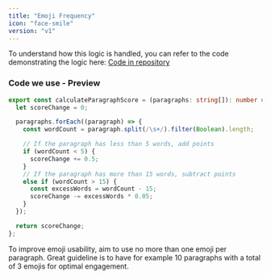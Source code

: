 ```yaml
---
title: "Emoji Frequency"
icon: "face-smile"
version: "v1"
---
```


To understand how this logic is handled, you can refer to the code demonstrating the logic here: [Code in repository](https://github.com/perisicnikola37/dev-to-rater/blob/v2.x/analyzer/src/core/calculateParagraphLengthScore.ts)

### Code we use - Preview

```typescript typescript
export const calculateParagraphScore = (paragraphs: string[]): number => {
  let scoreChange = 0;

  paragraphs.forEach((paragraph) => {
    const wordCount = paragraph.split(/\s+/).filter(Boolean).length;

    // If the paragraph has less than 5 words, add points
    if (wordCount < 5) {
      scoreChange += 0.5;
    }
    // If the paragraph has more than 15 words, subtract points
    else if (wordCount > 15) {
      const excessWords = wordCount - 15;
      scoreChange -= excessWords * 0.05;
    }
  });

  return scoreChange;
};
```

<Tip>
  To improve emoji usability, aim to use no more than one emoji per paragraph.
  Great guideline is to have for example 10 paragraphs with a total of 3 emojis
  for optimal engagement.
</Tip>
